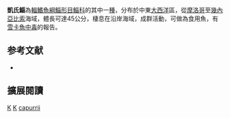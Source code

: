 {{Speciesbox 
| status = NE
| status_system = IUCN3.1
| status_ref = 
| taxon = Mugil capurrii
| authority =  [[Perugia|Perugia]], 1892
| synonyms = *''Mugil capurii''<br /><small>Perugia, 1892</small>
*''Mugil monodi''<br /><small>Chabanaud, 1926</small>
*''Myxus capurrii''<br /><small>Perugia, 1892</small>
}}
'''凱氏鯔'''為[[輻鰭魚綱|輻鰭魚綱]][[鯔形目|鯔形目]][[鯔科|鯔科]]的其中一[[種|種]]，分布於中東[[大西洋|大西洋]]區，從[[摩洛哥|摩洛哥]]至[[幾內亞比索|幾內亞比索]]海域，體長可達45公分，棲息在沿岸海域，成群活動，可做為食用魚，有[[雪卡魚中毒|雪卡魚中毒]]的報告。

== 参考文献 ==
{{reflist}}
*{{FishBase_species|genus=Mugil|species=capurrii|year=2012|month=7}}

== 擴展閱讀 == 
{{refbegin}}
{{wikispecies-inline|Mugil capurrii|凱氏鯔}}
{{refend}}
{{Taxonbar|from=Q285174}}

[[Category:食用魚|K]]
[[Category:有毒魚類|K]]
[[Category:鯔屬|capurrii]]